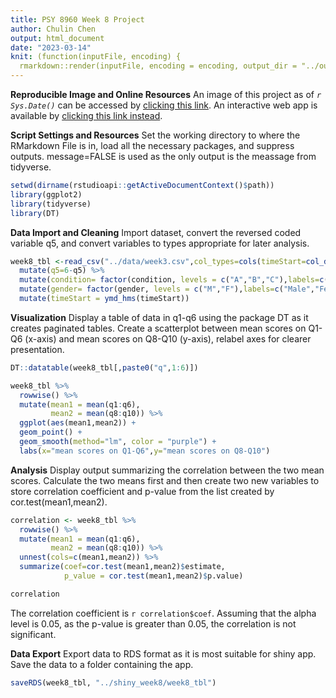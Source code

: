```yaml
---
title: PSY 8960 Week 8 Project 
author: Chulin Chen
output: html_document
date: "2023-03-14"
knit: (function(inputFile, encoding) {
  rmarkdown::render(inputFile, encoding = encoding, output_dir = "../out") })
---
```


**Reproducible Image and Online Resources**
An image of this project as of *`r Sys.Date()`* can be accessed by [clicking this link](https://mybinder.org/v2/gh/ChulinChen20/psy8960-week8.git/HEAD).
An interactive web app is available by [clicking this link instead](https://chulinchen23.shinyapps.io/shiny_week8/).

**Script Settings and Resources**
Set the working directory to where the RMarkdown File is in, load all the necessary packages, and suppress outputs. message=FALSE is used as the only output is the meassage from tidyverse.
```r
setwd(dirname(rstudioapi::getActiveDocumentContext()$path))
library(ggplot2)
library(tidyverse)
library(DT)
```

**Data Import and Cleaning**
Import dataset, convert the reversed coded variable q5, and convert variables to types appropriate for later analysis.
```r
week8_tbl <-read_csv("../data/week3.csv",col_types=cols(timeStart=col_datetime(format="%Y-%m-%d %H:%M:%S"))) %>%
  mutate(q5=6-q5) %>%
  mutate(condition= factor(condition, levels = c("A","B","C"),labels=c("Block A","Block B","Control"))) %>%
  mutate(gender= factor(gender, levels = c("M","F"),labels=c("Male","Female")))%>%
  mutate(timeStart = ymd_hms(timeStart))
```

**Visualization**
Display a table of data in q1-q6 using the package DT as it creates paginated tables. Create a scatterplot between mean scores on Q1-Q6 (x-axis) and mean scores on Q8-Q10 (y-axis), relabel axes for clearer presentation.
```r
DT::datatable(week8_tbl[,paste0("q",1:6)])

week8_tbl %>%
  rowwise() %>%
  mutate(mean1 = mean(q1:q6),
         mean2 = mean(q8:q10)) %>%
  ggplot(aes(mean1,mean2)) +
  geom_point() +
  geom_smooth(method="lm", color = "purple") +
  labs(x="mean scores on Q1-Q6",y="mean scores on Q8-Q10")
```

**Analysis**
Display output summarizing the correlation between the two mean scores. Calculate the two means first and then create two new variables to store correlation coefficient and p-value from the list created by cor.test(mean1,mean2).
```r
correlation <- week8_tbl %>%
  rowwise() %>%
  mutate(mean1 = mean(q1:q6),
         mean2 = mean(q8:q10)) %>%
  unnest(cols=c(mean1,mean2)) %>%
  summarize(coef=cor.test(mean1,mean2)$estimate,
            p_value = cor.test(mean1,mean2)$p.value)

correlation
```
The correlation coefficient is `r correlation$coef`. Assuming that the alpha level is 0.05, as the p-value is greater than 0.05, the correlation is not significant.

**Data Export**
Export data to RDS format as it is most suitable for shiny app. Save the data to a folder containing the app.
```r
saveRDS(week8_tbl, "../shiny_week8/week8_tbl")
```

